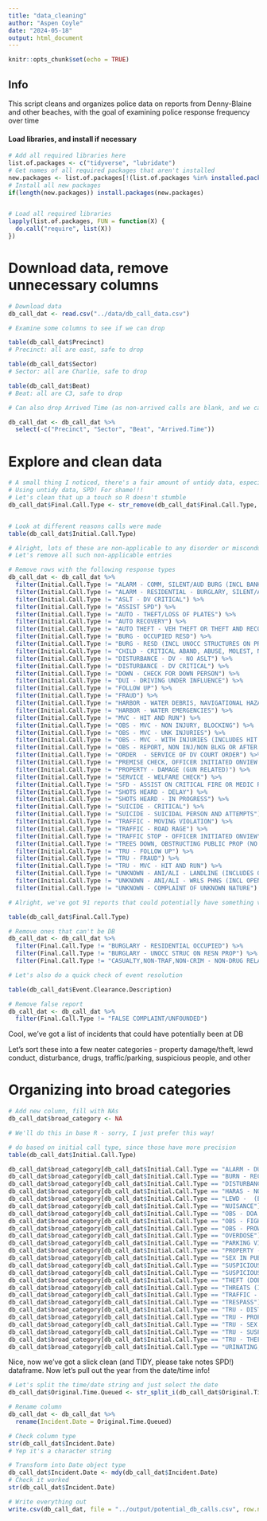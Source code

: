 ---
title: "data_cleaning"
author: "Aspen Coyle"
date: "2024-05-18"
output: html_document
---

```{r setup, include=FALSE}
knitr::opts_chunk$set(echo = TRUE)
```

## Info

This script cleans and organizes police data on reports from Denny-Blaine and other beaches, with the goal of examining police response frequency over time

#### Load libraries, and install if necessary

```{r}
# Add all required libraries here
list.of.packages <- c("tidyverse", "lubridate")
# Get names of all required packages that aren't installed
new.packages <- list.of.packages[!(list.of.packages %in% installed.packages()[, "Package"])]
# Install all new packages
if(length(new.packages)) install.packages(new.packages)


# Load all required libraries
lapply(list.of.packages, FUN = function(X) {
  do.call("require", list(X))
})

```


# Download data, remove unnecessary columns
```{r}
# Download data
db_call_dat <- read.csv("../data/db_call_data.csv")

# Examine some columns to see if we can drop

table(db_call_dat$Precinct)
# Precinct: all are east, safe to drop

table(db_call_dat$Sector)
# Sector: all are Charlie, safe to drop

table(db_call_dat$Beat)
# Beat: all are C3, safe to drop

# Can also drop Arrived Time (as non-arrived calls are blank, and we care about the date of the call over a long timeframe, not the response time)

db_call_dat <- db_call_dat %>%
  select(-c("Precinct", "Sector", "Beat", "Arrived.Time"))
```

# Explore and clean data

```{r}
# A small thing I noticed, there's a fair amount of untidy data, especially in the Final.Call.Type column.
# Using untidy data, SPD! For shame!!! 
# Let's clean that up a touch so R doesn't stumble
db_call_dat$Final.Call.Type <- str_remove(db_call_dat$Final.Call.Type, "--")


# Look at different reasons calls were made
table(db_call_dat$Initial.Call.Type)

# Alright, lots of these are non-applicable to any disorder or misconduct at Denny-Blaine.
# Let's remove all such non-applicable entries

# Remove rows with the following response types
db_call_dat <- db_call_dat %>%
  filter(Initial.Call.Type != "ALARM - COMM, SILENT/AUD BURG (INCL BANKS)") %>%         # burglary alarm
  filter(Initial.Call.Type != "ALARM - RESIDENTIAL - BURGLARY, SILENT/AUDIBLE") %>%     # burglary alarm
  filter(Initial.Call.Type != "ASLT - DV CRITICAL") %>%                                 # domestic violence
  filter(Initial.Call.Type != "ASSIST SPD") %>%                                         # assisting with other event
  filter(Initial.Call.Type != "AUTO - THEFT/LOSS OF PLATES") %>%                        # auto theft
  filter(Initial.Call.Type != "AUTO RECOVERY") %>%                                      # auto recovery
  filter(Initial.Call.Type != "AUTO THEFT - VEH THEFT OR THEFT AND RECOVERY") %>%       # auto theft/recovery
  filter(Initial.Call.Type != "BURG - OCCUPIED RESD") %>%                               # burglary
  filter(Initial.Call.Type != "BURG - RESD (INCL UNOCC STRUCTURES ON PROP)") %>%        # burglary
  filter(Initial.Call.Type != "CHILD - CRITICAL ABAND, ABUSE, MOLEST, NEGLECT") %>%     # child abuse
  filter(Initial.Call.Type != "DISTURBANCE - DV - NO ASLT") %>%                         # domestic violence
  filter(Initial.Call.Type != "DISTURBANCE - DV CRITICAL") %>%                          # domestic violence
  filter(Initial.Call.Type != "DOWN - CHECK FOR DOWN PERSON") %>%                       # wellness check
  filter(Initial.Call.Type != "DUI - DRIVING UNDER INFLUENCE") %>%                      # DUI
  filter(Initial.Call.Type != "FOLLOW UP") %>%                                          # follow up on incident
  filter(Initial.Call.Type != "FRAUD") %>%                                              # fraud
  filter(Initial.Call.Type != "HARBOR - WATER DEBRIS, NAVIGATIONAL HAZARDS") %>%        # water debris 
  filter(Initial.Call.Type != "HARBOR - WATER EMERGENCIES") %>%                         # water emergency
  filter(Initial.Call.Type != "MVC - HIT AND RUN") %>%                                  # hit and run
  filter(Initial.Call.Type != "OBS - MVC - NON INJURY, BLOCKING") %>%                   # motor vehicle collision
  filter(Initial.Call.Type != "OBS - MVC - UNK INJURIES") %>%                           # motor vehicle collision
  filter(Initial.Call.Type != "OBS - MVC - WITH INJURIES (INCLUDES HIT AND RUN)") %>%   # motor vehicle collision
  filter(Initial.Call.Type != "OBS - REPORT, NON INJ/NON BLKG OR AFTER FACT INJ") %>%   # one entry - checked, was MVC
  filter(Initial.Call.Type != "ORDER  - SERVICE OF DV COURT ORDER") %>%                 # serving court order
  filter(Initial.Call.Type != "PREMISE CHECK, OFFICER INITIATED ONVIEW ONLY") %>%       # premise check
  filter(Initial.Call.Type != "PROPERTY - DAMAGE (GUN RELATED)") %>%                    # gun related property damage
  filter(Initial.Call.Type != "SERVICE - WELFARE CHECK") %>%                            # welfare check
  filter(Initial.Call.Type != "SFD - ASSIST ON CRITICAL FIRE OR MEDIC RESPONSE") %>%    # fire or medic response
  filter(Initial.Call.Type != "SHOTS HEARD - DELAY") %>%                                # gun violence
  filter(Initial.Call.Type != "SHOTS HEARD - IN PROGRESS") %>%                          # gun violence
  filter(Initial.Call.Type != "SUICIDE - CRITICAL") %>%                                 # suicide
  filter(Initial.Call.Type != "SUICIDE - SUICIDAL PERSON AND ATTEMPTS") %>%             # suicide
  filter(Initial.Call.Type != "TRAFFIC - MOVING VIOLATION") %>%                         # traffic stop
  filter(Initial.Call.Type != "TRAFFIC - ROAD RAGE") %>%                                # road rage
  filter(Initial.Call.Type != "TRAFFIC STOP - OFFICER INITIATED ONVIEW") %>%            # traffic stop
  filter(Initial.Call.Type != "TREES DOWN, OBSTRUCTING PUBLIC PROP (NO HAZ)") %>%       # fallen trees
  filter(Initial.Call.Type != "TRU - FOLLOW UP") %>%                                    # follow up
  filter(Initial.Call.Type != "TRU - FRAUD") %>%                                        # fraud
  filter(Initial.Call.Type != "TRU - MVC - HIT AND RUN") %>%                            # motor vehicle collision
  filter(Initial.Call.Type != "UNKNOWN - ANI/ALI - LANDLINE (INCLUDES OPEN LINE)") %>%  # one entry, residential alarm
  filter(Initial.Call.Type != "UNKNOWN - ANI/ALI - WRLS PHNS (INCL OPEN LINE)") %>%     # unknown complaint
  filter(Initial.Call.Type != "UNKNOWN - COMPLAINT OF UNKNOWN NATURE")                  # two, both were DV

# Alright, we've got 91 reports that could potentially have something vaguely to do with DB, at least according to the initial report! Let's look at the final call reports to see if we can rule anything out

table(db_call_dat$Final.Call.Type)

# Remove ones that can't be DB
db_call_dat <- db_call_dat %>%
  filter(Final.Call.Type != "BURGLARY - RESIDENTIAL OCCUPIED") %>%              # burglary, was called for disturbance
  filter(Final.Call.Type != "BURGLARY - UNOCC STRUC ON RESN PROP") %>%          # burglary, was called for disturbance
  filter(Final.Call.Type != "CASUALTY,NON-TRAF,NON-CRIM - NON-DRUG RELATED")    # dead body, non-drug-related

# Let's also do a quick check of event resolution

table(db_call_dat$Event.Clearance.Description)

# Remove false report
db_call_dat <- db_call_dat %>%
  filter(Final.Call.Type != "FALSE COMPLAINT/UNFOUNDED")
```

Cool, we've got a list of incidents that could have potentially been at DB

Let's sort these into a few neater categories - property damage/theft, lewd conduct, disturbance, drugs, traffic/parking, suspicious people, and other

# Organizing into broad categories

```{r}
# Add new column, fill with NAs
db_call_dat$broad_category <- NA

# We'll do this in base R - sorry, I just prefer this way!

# do based on initial call type, since those have more precision
table(db_call_dat$Initial.Call.Type)

db_call_dat$broad_category[db_call_dat$Initial.Call.Type == "ALARM - DURESS/PANIC,TAXI/CAR/PRSN - NOT DV"] <- "prop.dmg"
db_call_dat$broad_category[db_call_dat$Initial.Call.Type == "BURN - RECKLESS BURNING"] <- "disturbance"
db_call_dat$broad_category[db_call_dat$Initial.Call.Type == "DISTURBANCE"] <- "disturbance"
db_call_dat$broad_category[db_call_dat$Initial.Call.Type == "HARAS - NO BIAS OR THREATS"] <- "disturbance"
db_call_dat$broad_category[db_call_dat$Initial.Call.Type == "LEWD -  (EXPOSING, FLASHING)"] <- "lewd"
db_call_dat$broad_category[db_call_dat$Initial.Call.Type == "NUISANCE"] <- "disturbance"
db_call_dat$broad_category[db_call_dat$Initial.Call.Type == "OBS - DOA - CASUALTY, DEAD BODY"] <- "drugs"
db_call_dat$broad_category[db_call_dat$Initial.Call.Type == "OBS - FIGHT - VERBAL/ORAL (NO WEAPONS)"] <- "disturbance"
db_call_dat$broad_category[db_call_dat$Initial.Call.Type == "OBS - PROWLER"] <- "susp.pers"
db_call_dat$broad_category[db_call_dat$Initial.Call.Type == "OVERDOSE"] <- "drugs"
db_call_dat$broad_category[db_call_dat$Initial.Call.Type == "PARKING VIOLATION (EXCEPT ABANDONED CAR)"] <- "traffic"
db_call_dat$broad_category[db_call_dat$Initial.Call.Type == "PROPERTY - DAMAGE"] <- "prop.dmg"
db_call_dat$broad_category[db_call_dat$Initial.Call.Type == "SEX IN PUBLIC PLACE (INCL MASTURBATION)"] <- "lewd"
db_call_dat$broad_category[db_call_dat$Initial.Call.Type == "SUSPICIOUS PERSON, VEHICLE, OR INCIDENT"] <- "susp.pers"
db_call_dat$broad_category[db_call_dat$Initial.Call.Type == "SUSPICIOUS STOP - OFFICER INITIATED ONVIEW"] <- "susp.pers"
db_call_dat$broad_category[db_call_dat$Initial.Call.Type == "THEFT (DOES NOT INCLUDE SHOPLIFT OR SVCS)"] <- "prop.dmg"
db_call_dat$broad_category[db_call_dat$Initial.Call.Type == "THREATS (INCLS IN-PERSON/BY PHONE/IN WRITING)"] <- "disturbance"
db_call_dat$broad_category[db_call_dat$Initial.Call.Type == "TRAFFIC - BLOCKING ROADWAY"] <- "traffic"
db_call_dat$broad_category[db_call_dat$Initial.Call.Type == "TRESPASS"] <- "disturbance"
db_call_dat$broad_category[db_call_dat$Initial.Call.Type == "TRU - DISTURBANCE"] <- "disturbance"
db_call_dat$broad_category[db_call_dat$Initial.Call.Type == "TRU - PROPERTY DESTRUCTION/DAMAGE"] <- "prop.dmg"
db_call_dat$broad_category[db_call_dat$Initial.Call.Type == "TRU - SEX IN PUBLIC"] <- "lewd"
db_call_dat$broad_category[db_call_dat$Initial.Call.Type == "TRU - SUSPICIOUS CIRCUMSTANCES"] <- "susp.pers"
db_call_dat$broad_category[db_call_dat$Initial.Call.Type == "TRU - THEFT"] <- "prop.dmg"
db_call_dat$broad_category[db_call_dat$Initial.Call.Type == "URINATING, DEFECATING IN PUBLIC"] <- "lewd"
```

Nice, now we've got a slick clean (and TIDY, please take notes SPD!) dataframe. Now let's pull out the year from the date/time info!

```{r}
# Let's split the time/date string and just select the date
db_call_dat$Original.Time.Queued <- str_split_i(db_call_dat$Original.Time.Queued, " ", 1)

# Rename column
db_call_dat <- db_call_dat %>%
  rename(Incident.Date = Original.Time.Queued)

# Check column type
str(db_call_dat$Incident.Date)
# Yep it's a character string

# Transform into Date object type
db_call_dat$Incident.Date <- mdy(db_call_dat$Incident.Date)
# Check it worked
str(db_call_dat$Incident.Date)

# Write everything out
write.csv(db_call_dat, file = "../output/potential_db_calls.csv", row.names = FALSE)

```

